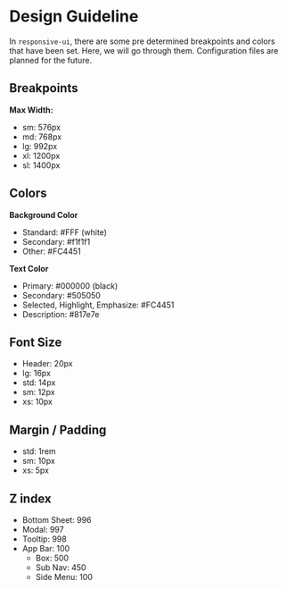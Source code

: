 
<Meta title="Docs/Design Guideline" />

# Design Guideline

In `responsive-ui`, there are some pre determined breakpoints and colors that have been set. Here, we will go through them. Configuration files are planned for the future.

## Breakpoints
**Max Width:**
- sm: 576px
- md: 768px
- lg: 992px
- xl: 1200px
- sl: 1400px

## Colors

**Background Color**
- Standard: #FFF (white)
- Secondary: #f1f1f1
- Other: #FC4451

**Text Color**
- Primary: #000000 (black)
- Secondary: #505050
- Selected, Highlight, Emphasize: #FC4451
- Description: #817e7e

## Font Size

- Header: 20px
- lg: 16px
- std: 14px
- sm: 12px
- xs: 10px

## Margin / Padding

- std: 1rem
- sm: 10px
- xs: 5px

## Z index

- Bottom Sheet: 996
- Modal: 997
- Tooltip: 998
- App Bar: 100
  - Box: 500
  - Sub Nav: 450
  - Side Menu: 100